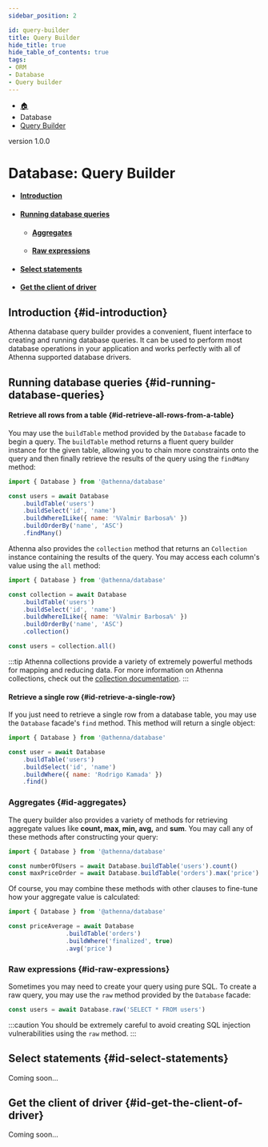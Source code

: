 ```yaml
---
sidebar_position: 2

id: query-builder
title: Query Builder
hide_title: true
hide_table_of_contents: true
tags:
- ORM
- Database
- Query builder
---
```


<nav aria-label="breadcrumbs">
    <ul class="breadcrumbs">
        <li class="breadcrumbs__item">
            <a class="breadcrumbs__link" href="/">🏠</a>
        </li>
        <li class="breadcrumbs__item">
            <a class="breadcrumbs__link">Database</a>
        </li>
        <li class="breadcrumbs__item">
            <a class="breadcrumbs__link" href="/docs/database/query-builder">Query Builder</a>
        </li>
    </ul>
</nav>

<span class="badge badge--secondary margin-top-bot">version 1.0.0</span>

# Database: Query Builder

- #### [Introduction](#id-introduction)
- #### [Running database queries](#id-running-database-queries)
    - #### [Aggregates](#id-aggregates)
    - #### [Raw expressions](#id-raw-expressions)
- #### [Select statements](#id-select-statements)
- #### [Get the client of driver](#id-get-the-client-of-driver)

## Introduction {#id-introduction}

Athenna database query builder provides a convenient, fluent interface to creating and running database queries. It can
be used to perform most database operations in your application and works perfectly with all of Athenna supported database
drivers.

## Running database queries {#id-running-database-queries}

#### Retrieve all rows from a table {#id-retrieve-all-rows-from-a-table}

You may use the `buildTable` method provided by the `Database` facade to begin a query. The `buildTable` method returns a fluent
query builder instance for the given table, allowing you to chain more constraints onto the query and then finally retrieve
the results of the query using the `findMany` method:

```javascript
import { Database } from '@athenna/database'

const users = await Database
    .buildTable('users')
    .buildSelect('id', 'name')
    .buildWhereILike({ name: '%Valmir Barbosa%' })
    .buildOrderBy('name', 'ASC')
    .findMany()
```

Athenna also provides the `collection` method that returns an `Collection` instance containing the results of the query.
You may access each column's value using the `all` method:

```javascript
import { Database } from '@athenna/database'

const collection = await Database
    .buildTable('users')
    .buildSelect('id', 'name')
    .buildWhereILike({ name: '%Valmir Barbosa%' })
    .buildOrderBy('name', 'ASC')
    .collection()

const users = collection.all()
```

:::tip
Athenna collections provide a variety of extremely powerful methods for mapping and reducing data. For more information
on Athenna collections, check out the [collection documentation](/docs/digging-deeper/collections).
:::

#### Retrieve a single row {#id-retrieve-a-single-row}

If you just need to retrieve a single row from a database table, you may use the `Database` facade's `find` method. This
method will return a single object:

```javascript
import { Database } from '@athenna/database'

const user = await Database
    .buildTable('users')
    .buildSelect('id', 'name')
    .buildWhere({ name: 'Rodrigo Kamada' })
    .find()
```

### Aggregates {#id-aggregates}

The query builder also provides a variety of methods for retrieving aggregate values like **count, max, min, avg,** and **sum**.
You may call any of these methods after constructing your query:

```javascript
import { Database } from '@athenna/database'

const numberOfUsers = await Database.buildTable('users').count()
const maxPriceOrder = await Database.buildTable('orders').max('price')
```

Of course, you may combine these methods with other clauses to fine-tune how your aggregate value is calculated:

```javascript
import { Database } from '@athenna/database'

const priceAverage = await Database
                .buildTable('orders')
                .buildWhere('finalized', true)
                .avg('price')
```

### Raw expressions {#id-raw-expressions}

Sometimes you may need to create your query using pure SQL. To create a raw query, you may use the `raw` method provided
by the `Database` facade:

```javascript
const users = await Database.raw('SELECT * FROM users')
```

:::caution
You should be extremely careful to avoid creating SQL injection vulnerabilities using the `raw` method.
:::

## Select statements {#id-select-statements}

Coming soon...

## Get the client of driver {#id-get-the-client-of-driver}

Coming soon...
